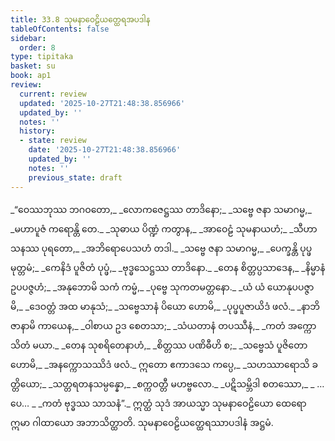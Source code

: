 ```yaml
---
title: 33.8 သုမနာဝေဠိယတ္ထေရအပဒါန
tableOfContents: false
sidebar:
  order: 8
type: tipitaka
basket: su
book: ap1
review:
  current: review
  updated: '2025-10-27T21:48:38.856966'
  updated_by: ''
  notes: ''
  history:
  - state: review
    date: '2025-10-27T21:48:38.856966'
    updated_by: ''
    notes: ''
    previous_state: draft
---
```



<ReviewStatus review={frontmatter.review} showDetails={true} />

<HypothesisAnnotation frontmatter={frontmatter} />

<DynamicBreadcrumb />

<Division number="64" book="ap1" e="ch" v="20" p="301">

<Paragraph number="3664" type="verses" book="ap1">
_“ဝေဿဘုဿ ဘဂဝတော,_  
_လောကဇေဋ္ဌဿ တာဒိနော;_  
_သဗ္ဗေ ဇနာ သမာဂမ္မ,_  
_မဟာပူဇံ ကရောန္တိ တေ._  

</Paragraph>

</Division>
<Division number="65" book="ap1" e="ch" v="20" p="301">

<Paragraph number="3665" type="verses" book="ap1">
_သုဓာယ ပိဏ္ဍံ ကတွာန,_  
_အာဝေဠံ သုမနာယဟံ;_  
_သီဟာသနဿ ပုရတော,_  
_အဘိရောပေသဟံ တဒါ._  

</Paragraph>

</Division>
<Division number="66" book="ap1" e="ch" v="20" p="301">

<Paragraph number="3666" type="verses" book="ap1">
_သဗ္ဗေ ဇနာ သမာဂမ္မ,_  
_ပေက္ခန္တိ ပုပ္ဖမုတ္တမံ;_  
_ကေနိဒံ ပူဇိတံ ပုပ္ဖံ,_  
_ဗုဒ္ဓသေဋ္ဌဿ တာဒိနော._  

</Paragraph>

</Division>
<Division number="67" book="ap1" e="ch" v="20" p="301">

<Paragraph number="3667" type="verses" book="ap1">
_တေန စိတ္တပ္ပသာဒေန,_  
_နိမ္မာနံ ဥပပဇ္ဇဟံ;_  
_အနုဘောမိ သကံ ကမ္မံ,_  
_ပုဗ္ဗေ သုကတမတ္တနော._  

</Paragraph>

</Division>
<Division number="68" book="ap1" e="ch" v="20" p="301">

<Paragraph number="3668" type="verses" book="ap1">
_ယံ ယံ ယောနုပပဇ္ဇာမိ,_  
_ဒေဝတ္တံ အထ မာနုသံ;_  
_သဗ္ဗေသာနံ ပိယော ဟောမိ,_  
_ပုပ္ဖပူဇာယိဒံ ဖလံ._  

</Paragraph>

</Division>
<Division number="69" book="ap1" e="ch" v="20" p="301">

<Paragraph number="3669" type="verses" book="ap1">
_နာဘိဇာနာမိ ကာယေန,_  
_ဝါစာယ ဥဒ စေတသာ;_  
_သံယတာနံ တပဿီနံ,_  
_ကတံ အက္ကောသိတံ မယာ._  

</Paragraph>

</Division>
<Division number="70" book="ap1" e="ch" v="20" p="301">

<Paragraph number="3670" type="verses" book="ap1">
_တေန သုစရိတေနာဟံ,_  
_စိတ္တဿ ပဏိဓီဟိ စ;_  
_သဗ္ဗေသံ ပူဇိတော ဟောမိ,_  
_အနက္ကောသဿိဒံ ဖလံ._  

</Paragraph>

</Division>
<Division number="71" book="ap1" e="ch" v="20" p="301">

<Paragraph number="3671" type="verses" book="ap1">
ဣတော ဧကာဒသေ ကပ္ပေ,_  
_သဟဿာရောသိ ခတ္တိယော;_  
_သတ္တရတနသမ္ပန္နော,_  
_စက္ကဝတ္တီ မဟဗ္ဗလော._  

</Paragraph>

</Division>
<Division number="72" book="ap1" e="ch" v="20" p="301">

<Paragraph number="3672" type="verses" book="ap1">
_ပဋိသမ္ဘိဒါ စတဿော,_  
_ …ပေ… _  
_ကတံ ဗုဒ္ဓဿ သာသနံ”._  

</Paragraph>

<Paragraph number="3673" book="ap1">
ဣတ္ထံ သုဒံ အာယသ္မာ သုမနာဝေဠိယော ထေရော ဣမာ ဂါထာယော အဘာသိတ္ထာတိ.

</Paragraph>
</Division>

<Paragraph number="3674" type="center" book="ap1">
သုမနာဝေဠိယတ္ထေရဿာပဒါနံ အဋ္ဌမံ.
</Paragraph>